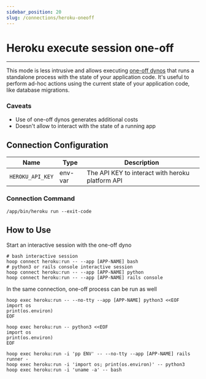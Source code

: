 ```yaml
---
sidebar_position: 20
slug: /connections/heroku-oneoff
---
```



# Heroku execute session one-off

<ConnectOnHoopButton url='https://app.hoop.dev/connections/command-line/new?data=ewogICAgIm5hbWUiOiJteS1oZXJva3Utb25lLW9mZiIsCiAgICAidHlwZSI6ImNvbW1hbmQtbGluZSIsCiAgICAiaWNvbl9uYW1lIjogImhlcm9rdSIsCiAgICAic2VjcmV0IjogewogICAgICAgICJlbnZ2YXI6SEVST0tVX0FQSV9LRVkiOiIiCiAgICB9LAogICAgImNvbW1hbmQiOiBbIi9hcHAvYmluL2hlcm9rdSIsICJydW4iLCAiLS1leGl0LWNvZGUiXQp9' />

---

This mode is less intrusive and allows executing [one-off dynos](https://devcenter.heroku.com/articles/one-off-dynos) that runs a standalone process with the state of your application code. It's useful to perform ad-hoc actions using the current state of your application code, like database migrations.

### Caveats

- Use of one-off dynos generates additional costs
- Doesn't allow to interact with the state of a running app

## Connection Configuration

| Name             | Type    | Description                                      |
| ---------------- | ------- | ------------------------------------------------ |
| `HEROKU_API_KEY` | env-var | The API KEY to interact with heroku platform API |

### Connection Command

```shell
/app/bin/heroku run --exit-code
```

## How to Use

Start an interactive session with the one-off dyno

```shell
# bash interactive session
hoop connect heroku:run -- --app [APP-NAME] bash
# python3 or rails console interactive session
hoop connect heroku:run -- --app [APP-NAME] python
hoop connect heroku:run -- --app [APP-NAME] rails console
```

In the same connection, one-off process can be run as well

```shell
hoop exec heroku:run -- --no-tty --app [APP-NAME] python3 <<EOF
import os
print(os.environ)
EOF
```

```shell
hoop exec heroku:run -- python3 <<EOF
import os
print(os.environ)
EOF
```

```shell
hoop exec heroku:run -i 'pp ENV' -- --no-tty --app [APP-NAME] rails runner -
hoop exec heroku:run -i 'import os; print(os.environ)' -- python3
hoop exec heroku:run -i 'uname -a' -- bash
```

